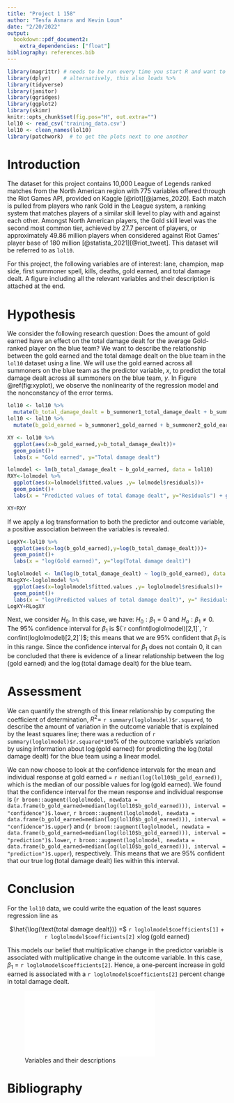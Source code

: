 ---
title: "Project 1 158"
author: "Tesfa Asmara and Kevin Loun"
date: "2/20/2022"
output:
  bookdown::pdf_document2:
    extra_dependencies: ["float"]
bibliography: references.bib
---
```{r, include=FALSE}
library(magrittr) # needs to be run every time you start R and want to use %>%
library(dplyr)    # alternatively, this also loads %>%
library(tidyverse)
library(janitor)
library(ggridges)
library(ggplot2)
library(skimr)
knitr::opts_chunk$set(fig.pos="H", out.extra="")
lol10 <- read_csv('training_data.csv')
lol10 <- clean_names(lol10)
library(patchwork)  # to get the plots next to one another
```

# Introduction
The dataset for this project contains 10,000 League of Legends ranked matches from the North American region with 775 variables offered through the Riot Games API, provided on Kaggle [@riot][@james_2020]. Each match is pulled from players who rank Gold in the League system, a ranking system that matches players of a similar skill level to play with and against each other. Amongst North American players, the Gold skill level was the second most common tier, achieved by 27.7 percent of players, or approximately 49.86 million players when considered against Riot Games' player base of 180 million [@statista_2021][@riot_tweet]. This dataset will be referred to as $\texttt{lol10}$.

For this project, the following variables are of interest: lane, champion, map side, first summoner spell, kills, deaths, gold earned, and total damage dealt. A figure including all the relevant variables and their description is attached at the end.

# Hypothesis
We consider the following research question: Does the amount of gold earned have an effect on the total damage dealt for the average Gold-ranked player on the blue team? We want to describe the relationship between the gold earned and the total damage dealt on the blue team in the $\texttt{lol10}$ dataset using a line. We will use the gold earned across all summoners on the blue team as the predictor variable, $x$, to predict the total damage dealt across all summoners on the blue team, $y$. In Figure \@ref(fig:xyplot), we observe the nonlinearity of the regression model and the nonconstancy of the error terms.

```{r xyplot, fig.cap = "A scatterplot and residual plot showing gold earned against total damage dealt on the blue team for 10,000 Gold-ranked matches",echo=FALSE}
lol10 <- lol10 %>%
  mutate(b_total_damage_dealt = b_summoner1_total_damage_dealt + b_summoner2_total_damage_dealt + b_summoner3_total_damage_dealt + b_summoner4_total_damage_dealt + b_summoner5_total_damage_dealt)
lol10 <- lol10 %>%
  mutate(b_gold_earned = b_summoner1_gold_earned + b_summoner2_gold_earned + b_summoner3_gold_earned + b_summoner4_gold_earned + b_summoner5_gold_earned)

XY <- lol10 %>%
  ggplot(aes(x=b_gold_earned,y=b_total_damage_dealt))+
  geom_point()+
  labs(x = "Gold earned", y="Total damage dealt")

lolmodel <- lm(b_total_damage_dealt ~ b_gold_earned, data = lol10)
RXY<-lolmodel %>%
  ggplot(aes(x=lolmodel$fitted.values ,y= lolmodel$residuals))+
  geom_point()+
  labs(x = "Predicted values of total damage dealt", y="Residuals") + geom_hline(yintercept=0, linetype="dashed", color = "red")

XY+RXY
```

If we apply a log transformation to both the predictor and outcome variable, a positive association between the variables is revealed.

```{r , fig.cap = "A scatterplot and residual plot for the log-log-transformed model predicting total damage dealt from gold earned on the blue team for 10,000 Gold-ranked matches.",echo=FALSE}
LogXY<-lol10 %>%
  ggplot(aes(x=log(b_gold_earned),y=log(b_total_damage_dealt)))+
  geom_point()+
  labs(x = "log(Gold earned)", y="log(Total damage dealt)")

loglolmodel <- lm(log(b_total_damage_dealt) ~ log(b_gold_earned), data = lol10)
RLogXY<-loglolmodel %>%
  ggplot(aes(x=loglolmodel$fitted.values ,y= loglolmodel$residuals))+
  geom_point()+
  labs(x = "log(Predicted values of total damage dealt)", y=" Residuals") + geom_hline(yintercept=0, linetype="dashed", color = "red")
LogXY+RLogXY
```

Next, we consider $H_0$. In this case, we have: $H_0:\beta_1 = 0$ and $H_a:\beta_1 \neq 0.$ The 95% confidence interval for $\beta_1$ is $(`r confint(loglolmodel)[2,1]`, `r confint(loglolmodel)[2,2]`)$; this means that we are 95% confident that $\beta_1$ is in this range. Since the confidence interval for $\beta_1$ does not contain 0, it can be concluded that there is evidence of a linear relationship between the $\log(\text{gold earned})$ and the $\log(\text{total damage dealt})$ for the blue team.

# Assessment 
We can quantify the strength of this linear relationship by computing the coefficient of determination, $R^2 =$ `r summary(loglolmodel)$r.squared`, to describe the amount of variation in the outcome variable that is explained by the least squares line; there was a reduction of `r summary(loglolmodel)$r.squared*100`% of the outcome variable's variation by using information about $\log(\text{gold earned})$ for predicting the $\log(\text{total damage dealt})$ for the blue team using a linear model.

We can now choose to look at the confidence intervals for the mean and individual response at gold earned = `r median(log(lol10$b_gold_earned))`, which is the median of our possible values for $\log(\text{gold earned})$. We found that the confidence interval for the mean response and individual response is (`r broom::augment(loglolmodel, newdata = data.frame(b_gold_earned=median(log(lol10$b_gold_earned))), interval = "confidence")$.lower`, `r broom::augment(loglolmodel, newdata = data.frame(b_gold_earned=median(log(lol10$b_gold_earned))), interval = "confidence")$.upper`) and (`r broom::augment(loglolmodel, newdata = data.frame(b_gold_earned=median(log(lol10$b_gold_earned))), interval = "prediction")$.lower`, `r broom::augment(loglolmodel, newdata = data.frame(b_gold_earned=median(log(lol10$b_gold_earned))), interval = "prediction")$.upper`), respectively. This means that we are 95% confident that our true $\log(\text{total damage dealt})$ lies within this interval.

# Conclusion
For the $\texttt{lol10}$ data, we could write the equation of the least squares regression line as

<p align="center">
    $\hat{\log(\text{total damage dealt})} =$ `r loglolmodel$coefficients[1]` + `r loglolmodel$coefficients[2]` $\times \log(\text{gold earned})$
</p>

This models our belief that multiplicative change in the predictor variable is associated with multiplicative change in the outcome variable. In this case, $\beta_1$ = `r loglolmodel$coefficients[2]`. Hence, a one-percent increase in gold earned is associated with a `r loglolmodel$coefficients[2]` percent change in total damage dealt.

![Variables and their descriptions](./Variables_and_their_descriptions.pdf)

# Bibliography {-}
\setlength{\parindent}{-0.2in}
\setlength{\leftskip}{0.2in}
\noindent
<div id="refs"></div>
